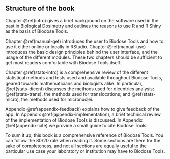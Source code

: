 ## Structure of the book {-}

Chapter \@ref(intro) gives a brief background on the software used in the past in Biological Dosimetry and outlines the reasons to use R and R Shiny as the basis of Biodose Tools.  

Chapter \@ref(manual-get) introduces the user to Biodose Tools and how to use it either online or locally in RStudio. Chapter \@ref(manual-use) introduces the basic design principles behind the user interface, and the usage of the different modules. These two chapters should be sufficient to get most readers comfortable with Biodose Tools itself.

Chapter \@ref(stats-intro) is a comprehensive review of the different statistical methods and tests used and available throughout Biodose Tools, geared towards mathematicians and biologists alike. In particular, \@ref(stats-dicent) discusses the methods used for dicentrics analysis; \@ref(stats-trans), the methods used for translocations; and \@ref(stats-micro), the methods used for micronuclei.

Appendix \@ref(appendix-feedback) explains how to give feedback of the app. In Appendix \@ref(appendix-implementation), a brief technical review of the implementation of Biodose Tools is discussed. In Appendix \@ref(appendix-cite) we provide a small guide to cite Biodose Tools.

To sum it up, this book is a comprehensive reference of Biodose Tools. You can follow the 80/20 rule when reading it. Some sections are there for the sake of completeness, and not all sections are equally useful to the particular use case your laboratory or institution may have to Biodose Tools.

\newpage
